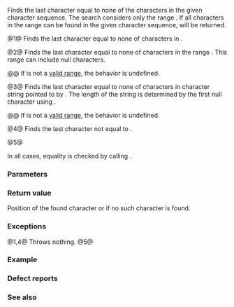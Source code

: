 {{cpp/string/basic_string/title|find_last_not_of}}
{{cpp/string/basic_string/navbar}}
{{dcl begin}}
{{dcla|anchor=no|num=1|noexcept=c++11|constexpr=c++20|1=
size_type find_last_not_of( const basic_string&amp; str,
                            size_type pos = npos ) const;
}}
{{dcla|anchor=no|num=2|constexpr=c++20|1=
size_type find_last_not_of( const CharT* s,
                            size_type pos, size_type count ) const;
}}
{{dcla|anchor=no|num=3|constexpr=c++20|1=
size_type find_last_not_of( const CharT* s, size_type pos = npos ) const;
}}
{{dcla|anchor=no|num=4|noexcept=c++11|constexpr=c++20|1=
size_type find_last_not_of( CharT ch, size_type pos = npos ) const;
}}
{{dcla|anchor=no|num=5|since=c++17|constexpr=c++20|1=
template&lt; class StringViewLike &gt;
size_type
    find_last_not_of( const StringViewLike&amp; t,
                      size_type pos = npos ) const noexcept(/* see below */);
}}
{{dcl end}}

Finds the last character equal to none of the characters in the given character sequence. The search considers only the range {{closed range|0|pos}}. If all characters in the range can be found in the given character sequence, {{lc|npos}} will be returned.

@1@ Finds the last character equal to none of characters in {{c|str}}.

@2@ Finds the last character equal to none of characters in the range {{range|s|s + count}}. This range can include null characters.

@@ If {{range|s|s + count}} is not a [[cpp/iterator#Ranges|valid range]], the behavior is undefined.

@3@ Finds the last character equal to none of characters in character string pointed to by {{c|s}}. The length of the string is determined by the first null character using {{c|Traits::length(s)}}.

@@ If {{range|s|s + Traits::length(s)}} is not a [[cpp/iterator#Ranges|valid range]], the behavior is undefined.

@4@ Finds the last character not equal to {{c|ch}}.

@5@ {{cpp/string/sv hack|finds the last character equal to none of characters in {{c|sv}}}}

In all cases, equality is checked by calling {{l2tt|cpp/string/char_traits/cmp|eq|Traits}}.

===Parameters===
{{par begin}}
{{par|str|string identifying characters to search for}}
{{par|pos|position at which to end search}}
{{par|count|length of character string identifying characters to search for}}
{{par|s|pointer to a character string identifying characters to search for}}
{{par|ch|character identifying characters to search for}}
{{par|t|object (convertible to {{lc|std::basic_string_view}}) identifying characters to search for}}
{{par end}}

===Return value===
Position of the found character or {{lc|npos}} if no such character is found.

===Exceptions===
@1,4@ Throws nothing.
@5@ {{noexcept|std::is_nothrow_convertible_v&lt;
    const T&amp;, std::basic_string_view&lt;CharT, Traits&gt;&gt;}}

{{cpp/strong exception safety guarantee}}

===Example===
{{example|
|code=
#include &lt;iostream&gt;
#include &lt;string&gt;

void show_pos(const std::string&amp; str, std::string::size_type found)
{
    if (found != std::string::npos)
        std::cout &lt;&lt; '[' &lt;&lt; found &lt;&lt; "] = \'" &lt;&lt; str[found] &lt;&lt; "\'\n";
    else
        std::cout &lt;&lt; "not found\n";
}

int main()
{
    std::string str{"abc_123"};
    char const* skip_set{"0123456789"};
    std::string::size_type str_last_pos{std::string::npos};
    
    show_pos(str, str.find_last_not_of(skip_set)); // [3] = '_'
    
    str_last_pos = 2;
    show_pos(str, str.find_last_not_of(skip_set, str_last_pos)); // [2] = 'c'
    
    str_last_pos = 2;
    show_pos(str, str.find_last_not_of('c', str_last_pos)); // [1] = 'b'
    
    const char arr[]{'3', '4', '5'};
    show_pos(str, str.find_last_not_of(arr)); // [5] = '2'
    
    str_last_pos = 2;
    std::string::size_type skip_set_size{4};
    show_pos(str, str.find_last_not_of(skip_set,
                                       str_last_pos,
                                       skip_set_size)); // [2] = 'c'
    
    show_pos(str, str.find_last_not_of("abc")); // [6] = '3'
    
    str_last_pos = 2;
    show_pos(str, str.find_last_not_of("abc", str_last_pos)); // not found
}
|output=
[3] = '_'
[2] = 'c'
[1] = 'b'
[5] = '2'
[2] = 'c'
[6] = '3'
not found
}}

===Defect reports===
{{dr list begin}}
{{dr list item|wg=lwg|dr=141|std=C++98|before=overload (1) could only return {{lc|npos}} if {{c|1=pos &gt;= size()}}|after=the search range is&lt;br&gt;{{range|0|size()}} in this case}}
{{dr list item|wg=lwg|dr=847|std=C++98|before=there was no exception safety guarantee|after=added strong exception safety guarantee}}
{{dr list item|wg=lwg|dr=2064|std=C++11|before=overloads {{v|3,4}} were noexcept|after=removed}}
{{dr list item|wg=lwg|dr=2946|std=C++17|before=overload {{v|5}} caused ambiguity in some cases|after=avoided by making it a template}}
{{dr list item|paper=P1148R0|std=C++11&lt;br&gt;C++17|before=noexcept for overloads {{v|4,5}} were&lt;br&gt;accidentally dropped by LWG2064/LWG2946|after=restored}}
{{dr list end}}

===See also===
{{dsc begin}}
{{dsc inc|cpp/string/basic_string/dsc find}}
{{dsc inc|cpp/string/basic_string/dsc rfind}}
{{dsc inc|cpp/string/basic_string/dsc find_first_of}}
{{dsc inc|cpp/string/basic_string/dsc find_first_not_of}}
{{dsc inc|cpp/string/basic_string/dsc find_last_of}}
{{dsc inc|cpp/string/basic_string_view/dsc {{SUBPAGENAMEE}}}}
{{dsc end}}

{{langlinks|de|es|fr|it|ja|pt|ru|zh}}
